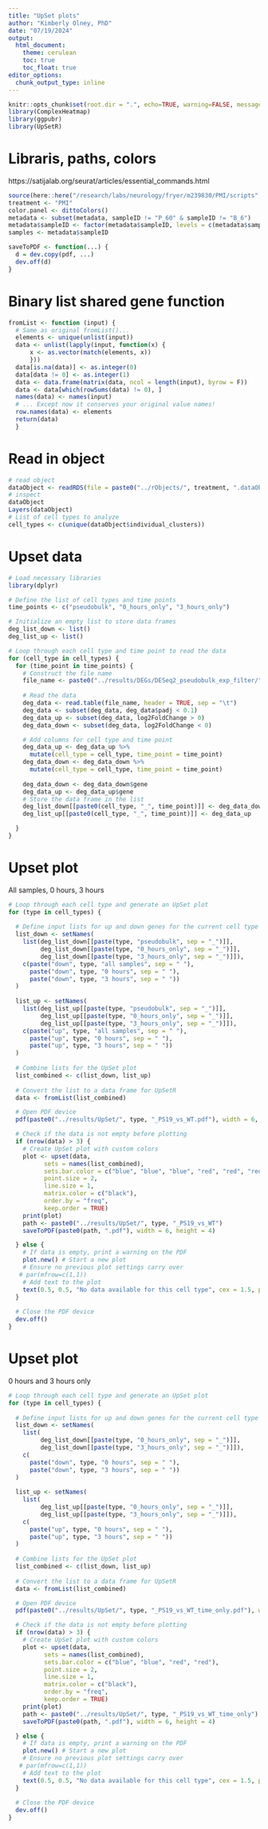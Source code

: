 ```yaml
---
title: "UpSet plots"
author: "Kimberly Olney, PhD"
date: "07/19/2024"
output:
  html_document:
    theme: cerulean
    toc: true
    toc_float: true
editor_options: 
  chunk_output_type: inline
---
```




```r
knitr::opts_chunk$set(root.dir = ".", echo=TRUE, warning=FALSE, message=FALSE)
library(ComplexHeatmap)
library(ggpubr)
library(UpSetR)
```

# Libraris, paths, colors
https://satijalab.org/seurat/articles/essential_commands.html 
```r
source(here::here("/research/labs/neurology/fryer/m239830/PMI/scripts", "file_paths_and_colours.R"))
treatment <- "PMI"
color.panel <- dittoColors()
metadata <- subset(metadata, sampleID != "P_60" & sampleID != "B_6")
metadata$sampleID <- factor(metadata$sampleID, levels = c(metadata$sampleID))
samples <- metadata$sampleID 

saveToPDF <- function(...) {
  d = dev.copy(pdf, ...)
  dev.off(d)
}
```

# Binary list shared gene function
```r
fromList <- function (input) {
  # Same as original fromList()...
  elements <- unique(unlist(input))
  data <- unlist(lapply(input, function(x) {
      x <- as.vector(match(elements, x))
      }))
  data[is.na(data)] <- as.integer(0)
  data[data != 0] <- as.integer(1)
  data <- data.frame(matrix(data, ncol = length(input), byrow = F))
  data <- data[which(rowSums(data) != 0), ]
  names(data) <- names(input)
  # ... Except now it conserves your original value names!
  row.names(data) <- elements
  return(data)
  }
```


# Read in object
```r
# read object
dataObject <- readRDS(file = paste0("../rObjects/", treatment, ".dataObject.clean.rds"))
# inspect
dataObject
Layers(dataObject)
# List of cell types to analyze
cell_types <- c(unique(dataObject$individual_clusters))
```


# Upset data
```r
# Load necessary libraries
library(dplyr)

# Define the list of cell types and time points
time_points <- c("pseudobulk", "0_hours_only", "3_hours_only")

# Initialize an empty list to store data frames
deg_list_down <- list()
deg_list_up <- list()

# Loop through each cell type and time point to read the data
for (cell_type in cell_types) {
  for (time_point in time_points) {
    # Construct the file name
    file_name <- paste0("../results/DEGs/DESeq2_pseudobulk_exp_filter/", cell_type, "_PS19_vs_WT_comparison_", time_point, ".txt")
    
    # Read the data
    deg_data <- read.table(file_name, header = TRUE, sep = "\t")
    deg_data <- subset(deg_data, deg_data$padj < 0.1)
    deg_data_up <- subset(deg_data, log2FoldChange > 0)
    deg_data_down <- subset(deg_data, log2FoldChange < 0)

    # Add columns for cell type and time point
    deg_data_up <- deg_data_up %>%
      mutate(cell_type = cell_type, time_point = time_point)
    deg_data_down <- deg_data_down %>%
      mutate(cell_type = cell_type, time_point = time_point)
    
    deg_data_down <- deg_data_down$gene
    deg_data_up <- deg_data_up$gene
    # Store the data frame in the list
    deg_list_down[[paste0(cell_type, "_", time_point)]] <- deg_data_down
    deg_list_up[[paste0(cell_type, "_", time_point)]] <- deg_data_up

  }
}
```

# Upset plot
All samples, 0 hours, 3 hours 
```r
# Loop through each cell type and generate an UpSet plot
for (type in cell_types) {
  
  # Define input lists for up and down genes for the current cell type
  list_down <- setNames(
    list(deg_list_down[[paste(type, "pseudobulk", sep = "_")]],
         deg_list_down[[paste(type, "0_hours_only", sep = "_")]],
         deg_list_down[[paste(type, "3_hours_only", sep = "_")]]),
    c(paste("down", type, "all samples", sep = " "),
      paste("down", type, "0 hours", sep = " "),
      paste("down", type, "3 hours", sep = " "))
  )
  
  list_up <- setNames(
    list(deg_list_up[[paste(type, "pseudobulk", sep = "_")]],
         deg_list_up[[paste(type, "0_hours_only", sep = "_")]],
         deg_list_up[[paste(type, "3_hours_only", sep = "_")]]),
    c(paste("up", type, "all samples", sep = " "),
      paste("up", type, "0 hours", sep = " "),
      paste("up", type, "3 hours", sep = " "))
  )
  
  # Combine lists for the UpSet plot
  list_combined <- c(list_down, list_up)
  
  # Convert the list to a data frame for UpSetR
  data <- fromList(list_combined)

  # Open PDF device
  pdf(paste0("../results/UpSet/", type, "_PS19_vs_WT.pdf"), width = 6, height = 4)

  # Check if the data is not empty before plotting
  if (nrow(data) > 3) {
    # Create UpSet plot with custom colors
    plot <- upset(data, 
          sets = names(list_combined),
          sets.bar.color = c("blue", "blue", "blue", "red", "red", "red"),
          point.size = 2,
          line.size = 1,
          matrix.color = c("black"),
          order.by = "freq",
          keep.order = TRUE)
    print(plot)
    path <- paste0("../results/UpSet/", type, "_PS19_vs_WT")
    saveToPDF(paste0(path, ".pdf"), width = 6, height = 4)

  } else {
    # If data is empty, print a warning on the PDF
    plot.new() # Start a new plot
    # Ensure no previous plot settings carry over
   # par(mfrow=c(1,1))
    # Add text to the plot
    text(0.5, 0.5, "No data available for this cell type", cex = 1.5, pos = 4)
  }
  
  # Close the PDF device
  dev.off()
}
```

# Upset plot
0 hours and 3 hours only
```r
# Loop through each cell type and generate an UpSet plot
for (type in cell_types) {
  
  # Define input lists for up and down genes for the current cell type
  list_down <- setNames(
    list(
         deg_list_down[[paste(type, "0_hours_only", sep = "_")]],
         deg_list_down[[paste(type, "3_hours_only", sep = "_")]]),
    c(
      paste("down", type, "0 hours", sep = " "),
      paste("down", type, "3 hours", sep = " "))
  )
  
  list_up <- setNames(
    list(
         deg_list_up[[paste(type, "0_hours_only", sep = "_")]],
         deg_list_up[[paste(type, "3_hours_only", sep = "_")]]),
    c(
      paste("up", type, "0 hours", sep = " "),
      paste("up", type, "3 hours", sep = " "))
  )
  
  # Combine lists for the UpSet plot
  list_combined <- c(list_down, list_up)
  
  # Convert the list to a data frame for UpSetR
  data <- fromList(list_combined)

  # Open PDF device
  pdf(paste0("../results/UpSet/", type, "_PS19_vs_WT_time_only.pdf"), width = 6, height = 4)

  # Check if the data is not empty before plotting
  if (nrow(data) > 3) {
    # Create UpSet plot with custom colors
    plot <- upset(data, 
          sets = names(list_combined),
          sets.bar.color = c("blue", "blue", "red", "red"),
          point.size = 2,
          line.size = 1,
          matrix.color = c("black"),
          order.by = "freq",
          keep.order = TRUE)
    print(plot)
    path <- paste0("../results/UpSet/", type, "_PS19_vs_WT_time_only")
    saveToPDF(paste0(path, ".pdf"), width = 6, height = 4)

  } else {
    # If data is empty, print a warning on the PDF
    plot.new() # Start a new plot
    # Ensure no previous plot settings carry over
   # par(mfrow=c(1,1))
    # Add text to the plot
    text(0.5, 0.5, "No data available for this cell type", cex = 1.5, pos = 4)
  }
  
  # Close the PDF device
  dev.off()
}
```


